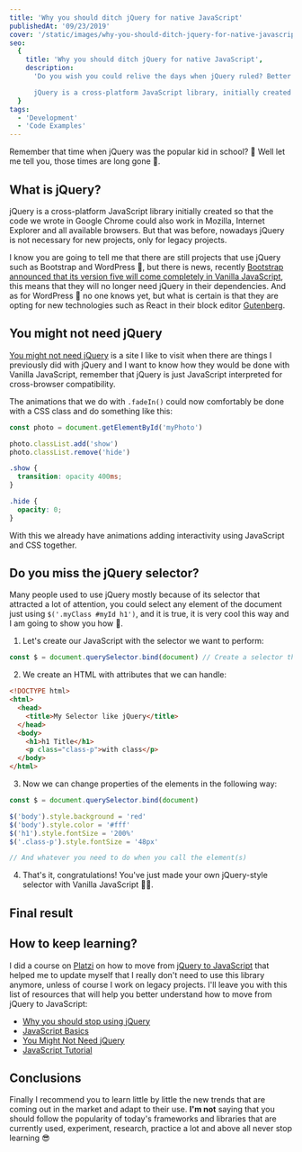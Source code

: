 ```yaml
---
title: 'Why you should ditch jQuery for native JavaScript'
publishedAt: '09/23/2019'
cover: '/static/images/why-you-should-ditch-jquery-for-native-javascript/banner.jpeg'
seo:
  {
    title: 'Why you should ditch jQuery for native JavaScript',
    description:
      'Do you wish you could relive the days when jQuery ruled? Better get your applications on steroids if you want to stand a chance.

      jQuery is a cross-platform JavaScript library, initially created so that the code we wrote in Google Chrome could also work in Mozilla, Internet Explorer and all available browsers.',
  }
tags:
  - 'Development'
  - 'Code Examples'
---
```


Remember that time when jQuery was the popular kid in school? 🤩 Well let me tell you, those times are long gone 👴.

## What is jQuery?

jQuery is a cross-platform JavaScript library initially created so that the code we wrote in Google Chrome could also work in Mozilla, Internet Explorer and all available browsers. But that was before, nowadays jQuery is not necessary for new projects, only for legacy projects.

I know you are going to tell me that there are still projects that use jQuery such as Bootstrap and WordPress 🤨, but there is news, recently [Bootstrap announced that its version five will come completely in Vanilla JavaScript](https://github.com/twbs/bootstrap/pull/23586), this means that they will no longer need jQuery in their dependencies. And as for WordPress 🤔 no one knows yet, but what is certain is that they are opting for new technologies such as React in their block editor [Gutenberg](https://github.com/WordPress/gutenberg).

## You might not need jQuery

[You might not need jQuery](http://youmightnotneedjquery.com/) is a site I like to visit when there are things I previously did with jQuery and I want to know how they would be done with Vanilla JavaScript, remember that jQuery is just JavaScript interpreted for cross-browser compatibility.

The animations that we do with `.fadeIn()` could now comfortably be done with a CSS class and do something like this:

```js showLineNumbers
const photo = document.getElementById('myPhoto')

photo.classList.add('show')
photo.classList.remove('hide')
```

```css showLineNumbers
.show {
  transition: opacity 400ms;
}

.hide {
  opacity: 0;
}
```

With this we already have animations adding interactivity using JavaScript and CSS together.

## Do you miss the jQuery selector?

Many people used to use jQuery mostly because of its selector that attracted a lot of attention, you could select any element of the document just using `$('.myClass #myId h1')`, and it is true, it is very cool this way and I am going to show you how 🥳.

1. Let's create our JavaScript with the selector we want to perform:

```js showLineNumbers
const $ = document.querySelector.bind(document) // Create a selector that references the entire current document
```

2. We create an HTML with attributes that we can handle:

```html showLineNumbers
<!DOCTYPE html>
<html>
  <head>
    <title>My Selector like jQuery</title>
  </head>
  <body>
    <h1>h1 Title</h1>
    <p class="class-p">with class</p>
  </body>
</html>
```

3. Now we can change properties of the elements in the following way:

```js showLineNumbers
const $ = document.querySelector.bind(document)

$('body').style.background = 'red'
$('body').style.color = '#fff'
$('h1').style.fontSize = '200%'
$('.class-p').style.fontSize = '48px'

// And whatever you need to do when you call the element(s)
```

4. That's it, congratulations! You've just made your own jQuery-style selector with Vanilla JavaScript 🎉🥳.

## Final result

<CodePen codePenId="LYPXyeo" />

## How to keep learning?

I did a course on [Platzi](https://platzi.com) on how to move from [jQuery to JavaScript](https://platzi.com/clases/jquery-js/) that helped me to update myself that I really don't need to use this library anymore, unless of course I work on legacy projects. I'll leave you with this list of resources that will help you better understand how to move from jQuery to JavaScript:

- [Why you should stop using jQuery](https://platzi.com/blog/debes-dejar-de-usar-jquery/)
- [JavaScript Basics](https://platzi.com/clases/fundamentos-javascript/)
- [You Might Not Need jQuery](http://youmightnotneedjquery.com/)
- [JavaScript Tutorial](https://www.w3schools.com/js/default.asp)

## Conclusions

Finally I recommend you to learn little by little the new trends that are coming out in the market and adapt to their use. **I'm not** saying that you should follow the popularity of today's frameworks and libraries that are currently used, experiment, research, practice a lot and above all never stop learning 😎
